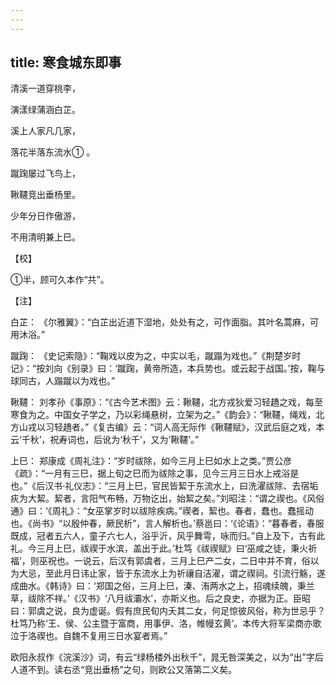 ```yaml
---
---
---
```

title: 寒食城东即事
---




清溪一道穿桃李，

演漾绿蒲涵白芷。

溪上人家凡几家，

落花半落东流水① 。

蹴踘屡过飞鸟上，

鞦韆竞出垂杨里。

少年分日作傲游，

不用清明兼上巳。

【校】

①半，顾可久本作“共”。

【注】

白芷： 《尔雅翼》：“白芷出近道下湿地，处处有之，可作面脂。其叶名蒿麻，可用沐浴。”

蹴踘： 《史记索隐》：“鞠戏以皮为之，中实以毛，蹴蹋为戏也。”《荆楚岁时记》：“按刘向《别录》曰：‘蹴踘，黄帝所造，本兵势也。或云起于战国。’按，鞠与球同古，人蹋蹴以为戏也。”

鞦韆： 刘孝孙《事原》：“《古今艺术图》云：鞦韆，北方戎狄爱习轻趫之戏，每至寒食为之。中国女子学之，乃以彩绳悬树，立架为之。”《韵会》：“鞦韆，绳戏，北方山戎以习轻趫者。”《复古编》云：“词人高无际作《鞦韆赋》，汉武后庭之戏，本云‘千秋’，祝寿词也，后讹为‘秋千’，又为‘鞦韆’。”

上巳： 郑康成《周礼注》：“岁时祓除，如今三月上巳如水上之类。”贾公彦《疏》：“一月有三巳，据上旬之巳而为祓除之事，见今三月三日水上戒浴是也。”《后汉书·礼仪志》：“三月上巳，官民皆絜于东流水上，曰洗濯祓除、去宿垢疢为大絜。絜者，言阳气布畅，万物讫出，始絜之矣。”刘昭注：“谓之禊也。《风俗通》曰：‘《周礼》：“女巫掌岁时以祓除疾病。”禊者，絜也。春者，蠢也。蠢摇动也。《尚书》“以殷仲春，厥民析”，言人解析也。’蔡邕曰：‘《论语》：“暮春者，春服既成，冠者五六人，童子六七人，浴乎沂，风乎舞雩，咏而归。”自上及下，古有此礼。今三月上巳，祓禊于水滨，盖出于此。’杜笃《祓禊赋》曰‘巫咸之徒，秉火祈福’，则巫祝也。一说云，后汉有郭虞者，三月上巳产二女，二日中并不育，俗以为大忌，至此月日讳止家，皆于东流水上为祈禳自洁濯，谓之禊祠。引流行觞，遂成曲水。《韩诗》曰：‘郑国之俗，三月上巳，溱、洧两水之上，招魂续魄，秉兰草，祓除不祥。’《汉书》‘八月祓灞水’，亦斯义也。后之良史，亦据为正。臣昭曰：郭虞之说，良为虚诞。假有庶民旬内夭其二女，何足惊彼风俗，称为世忌乎？杜笃乃称‘王、侯、公主暨于富商，用事伊、洛，帷幔玄黄’。本传大将军梁商亦歌泣于洛禊也。自魏不复用三日水宴者焉。”

欧阳永叔作《浣溪沙》词，有云“绿杨楼外出秋千”，晁无咎深美之，以为“出”字后人道不到。读右丞“竞出垂杨”之句，则欧公又落第二义矣。